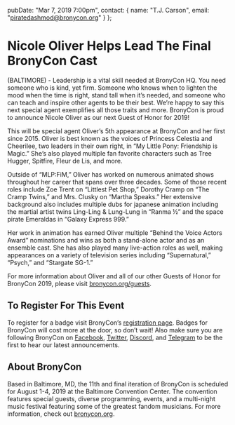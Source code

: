   pubDate: "Mar 7, 2019 7:00pm",
  contact: {
    name: "T.J. Carson",
    email: "piratedashmod@bronycon.org"
  }
};

# Nicole Oliver Helps Lead The Final BronyCon Cast

(BALTIMORE) - Leadership is a vital skill needed at BronyCon HQ. You need someone who is kind, yet firm. Someone who knows when to lighten the mood when the time is right, stand tall when it’s needed, and someone who can teach and inspire other agents to be their best. We’re happy to say this next special agent exemplifies all those traits and more. BronyCon is proud to announce Nicole Oliver as our next Guest of Honor for 2019!

This will be special agent Oliver’s 5th appearance at BronyCon and her first since 2015. Oliver is best known as the voices of Princess Celestia and Cheerilee, two leaders in their own right, in “My Little Pony: Friendship is Magic.” She’s also played multiple fan favorite characters such as Tree Hugger, Spitfire, Fleur de Lis, and more.

Outside of “MLP:FiM,” Oliver has worked on numerous animated shows throughout her career that spans over three decades. Some of those recent roles include Zoe Trent on “Littlest Pet Shop,” Dorothy Cramp on “The Cramp Twins,” and Mrs. Clusky on “Martha Speaks.” Her extensive background also includes multiple dubs for japanese animation including the martial artist twins Ling-Ling & Lung-Lung in “Ranma ½” and the space pirate Emeraldas in “Galaxy Express 999.”

Her work in animation has earned Oliver multiple “Behind the Voice Actors Award” nominations and wins as both a stand-alone actor and as an ensemble cast. She has also played many live-action roles as well, making appearances on a variety of television series including “Supernatural,” “Psych,” and “Stargate SG-1.”

For more information about Oliver and all of our other Guests of Honor for BronyCon 2019, please visit [bronycon.org/guests](/guests).

## To Register For This Event

To register for a badge visit BronyCon’s [registration page](/#register). Badges for BronyCon will cost more at the door, so don’t wait! Also make sure you are following BronyCon on [Facebook](https://www.facebook.com/BronyCon), [Twitter](https://twitter.com/bronycon), [Discord](https://twitter.com/bronycon), and [Telegram](https://t.me/BronyCon) to be the first to hear our latest announcements.

## About BronyCon

Based in Baltimore, MD, the 11th and final iteration of BronyCon is scheduled for August 1-4, 2019 at the Baltimore Convention Center. The convention features special guests, diverse programming, events, and a multi-night music festival featuring some of the greatest fandom musicians. For more information, check out [bronycon.org](https://bronycon.org).
